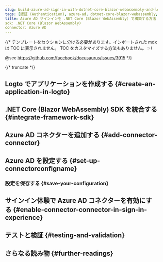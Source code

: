 ```yaml
---
slug: build-azure-ad-sign-in-with-dotnet-core-blazor-webassembly-and-logto
tags: [認証 (Authentication), azure-ad, dotnet-core-blazor-webassembly, c#, ソーシャルサインイン, サインイン, ログイン]
title: Azure AD サインインを .NET Core (Blazor WebAssembly) で構築する方法
sdk: .NET Core (Blazor WebAssembly)
connector: Azure AD
---
```


{/*
  テンプレートをセクションに分ける必要があります。インポートされた mdx は TOC に表示されません。
  TOC をカスタマイズする方法もありません。 :-)

  @see https://github.com/facebook/docusaurus/issues/3915
*/}




{/* truncate */}

<Intro connector={connector} sdk=".NET Core (Blazor WebAssembly)" link="https://learn.microsoft.com/en-us/aspnet/core/blazor/hosting-models#blazor-webassembly" />

## Logto でアプリケーションを作成する \{#create-an-application-in-logto}

<CreateApplication type="シングルページアプリ" framework=".NET Core (Blazor WebAssembly)" />

## .NET Core (Blazor WebAssembly) SDK を統合する \{#integrate-framework-sdk}

<IntegrateSdk />

## Azure AD コネクターを追加する \{#add-connector-connector}

<AddSocialConnector connector={connector} framework=".NET Core (Blazor WebAssembly)" />

## Azure AD を設定する \{#set-up-connectorconfigname}

<ConnectorGuide />

### 設定を保存する \{#save-your-configuration}

<SaveYourConfiguration connector={connector} />

## サインイン体験で Azure AD コネクターを有効にする \{#enable-connector-connector-in-sign-in-experience}

<EnableSocialConnector connector={connector} />

## テストと検証 \{#testing-and-validation}

<TestingAndValidation connector={connector} sdk=".NET Core (Blazor WebAssembly)" />

## さらなる読み物 \{#further-readings}

<FurtherReadings />
